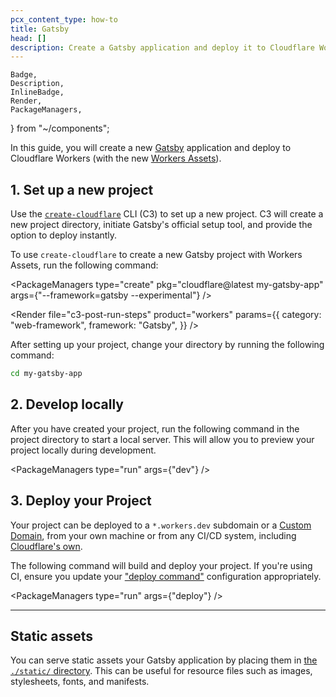 ```yaml
---
pcx_content_type: how-to
title: Gatsby
head: []
description: Create a Gatsby application and deploy it to Cloudflare Workers with Workers Assets.
---
```


	Badge,
	Description,
	InlineBadge,
	Render,
	PackageManagers,
} from "~/components";

In this guide, you will create a new [Gatsby](https://www.gatsbyjs.com/) application and deploy to Cloudflare Workers (with the new [<InlineBadge preset="beta" /> Workers Assets](/workers/static-assets/)).

## 1. Set up a new project

Use the [`create-cloudflare`](https://www.npmjs.com/package/create-cloudflare) CLI (C3) to set up a new project. C3 will create a new project directory, initiate Gatsby's official setup tool, and provide the option to deploy instantly.

To use `create-cloudflare` to create a new Gatsby project with <InlineBadge preset="beta" /> Workers Assets, run the following command:

<PackageManagers
	type="create"
	pkg="cloudflare@latest my-gatsby-app"
	args={"--framework=gatsby --experimental"}
/>

<Render
	file="c3-post-run-steps"
	product="workers"
	params={{
		category: "web-framework",
		framework: "Gatsby",
	}}
/>

After setting up your project, change your directory by running the following command:

```sh
cd my-gatsby-app
```

## 2. Develop locally

After you have created your project, run the following command in the project directory to start a local server. This will allow you to preview your project locally during development.

<PackageManagers type="run" args={"dev"} />

## 3. Deploy your Project

Your project can be deployed to a `*.workers.dev` subdomain or a [Custom Domain](/workers/configuration/routing/custom-domains/), from your own machine or from any CI/CD system, including [Cloudflare's own](/workers/ci-cd/builds/).

The following command will build and deploy your project. If you're using CI, ensure you update your ["deploy command"](/workers/ci-cd/builds/configuration/#build-settings) configuration appropriately.

<PackageManagers type="run" args={"deploy"} />

---

## Static assets

You can serve static assets your Gatsby application by placing them in [the `./static/` directory](https://www.gatsbyjs.com/docs/how-to/images-and-media/static-folder/). This can be useful for resource files such as images, stylesheets, fonts, and manifests.
